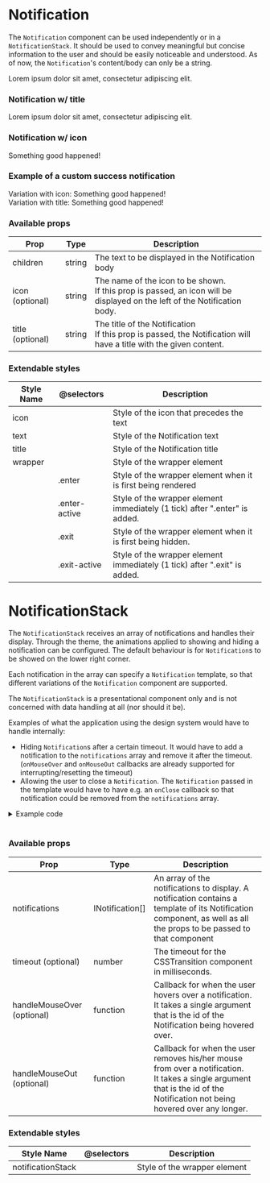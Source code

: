 
<Meta title="Components| Notification" />

# Notification

The `Notification` component can be used independently or in a `NotificationStack`. It should be used to convey meaningful but concise information to the user and should be easily noticeable and understood.
As of now, the `Notification`'s content/body can only be a string.

<Preview>
  <Story name="Notification">
    <Notification>
      Lorem ipsum dolor sit amet, consectetur adipiscing elit.
    </Notification>
  </Story>
</Preview>

### Notification w/ title

<Preview>
  <Story name="Notification with title">
    <Notification title="Title">
      Lorem ipsum dolor sit amet, consectetur adipiscing elit.
    </Notification>
  </Story>
</Preview>

### Notification w/ icon

<Preview>
  <Story name="Notification with icon">
    <Notification icon="check">Something good happened!</Notification>
  </Story>
</Preview>

### Example of a custom success notification

<Preview>
  <Story name="Custom notification example">
    <div style={{ display: "flex ", flexDirection: "column" }}>
      Variation with icon:
      <SuccessNotification icon="check">
        Something good happened!
      </SuccessNotification>
      <br />
      Variation with title:
      <SuccessNotification title="Success!">
        Something good happened!
      </SuccessNotification>
    </div>
  </Story>
</Preview>

### Available props

<table width="100%">
  <thead>
    <tr>
      <th>Prop</th>
      <th>Type</th>
      <th>Description</th>
    </tr>
  </thead>
  <tbody>
    <tr>
      <td>children</td>
      <td>string</td>
      <td>The text to be displayed in the Notification body</td>
    </tr>
    <tr>
      <td>icon (optional)</td>
      <td>string</td>
      <td>
        The name of the icon to be shown.
        <br />
        If this prop is passed, an icon will be displayed on the left of the
        Notification body.
      </td>
    </tr>
    <tr>
      <td>title (optional)</td>
      <td>string</td>
      <td>
        The title of the Notification
        <br />
        If this prop is passed, the Notification will have a title with the
        given content.
      </td>
    </tr>
  </tbody>
</table>

### Extendable styles

<table width="100%">
  <thead>
    <tr>
      <th>Style Name</th>
      <th>@selectors</th>
      <th>Description</th>
    </tr>
  </thead>
  <tbody>
    <tr>
      <td>icon</td>
      <td></td>
      <td>Style of the icon that precedes the text</td>
    </tr>
    <tr>
      <td>text</td>
      <td></td>
      <td>Style of the Notification text</td>
    </tr>
    <tr>
      <td>title</td>
      <td></td>
      <td>Style of the Notification title</td>
    </tr>
    <tr>
      <td>wrapper</td>
      <td></td>
      <td>Style of the wrapper element</td>
    </tr>
    <tr>
      <td></td>
      <td>.enter</td>
      <td>Style of the wrapper element when it is first being rendered</td>
    </tr>
    <tr>
      <td></td>
      <td>.enter-active</td>
      <td>
        Style of the wrapper element immediately (1 tick) after ".enter" is
        added.
      </td>
    </tr>
    <tr>
      <td></td>
      <td>.exit</td>
      <td>Style of the wrapper element when it is first being hidden.</td>
    </tr>
    <tr>
      <td></td>
      <td>.exit-active</td>
      <td>
        Style of the wrapper element immediately (1 tick) after ".exit" is
        added.
      </td>
    </tr>
  </tbody>
</table>

# NotificationStack

The `NotificationStack` receives an array of notifications and handles their display. Through the theme, the animations applied to showing and hiding a notification can be configured.
The default behaviour is for `Notification`s to be showed on the lower right corner.

Each notification in the array can specify a `Notification` template, so that different variations of the `Notification` component are supported.

The `NotificationStack` is a presentational component only and is not concerned with data handling at all (nor should it be).

Examples of what the application using the design system would have to handle internally:

- Hiding `Notification`s after a certain timeout. It would have to add a notification to the `notifications` array and remove it after the timeout.
  (`onMouseOver` and `onMouseOut` callbacks are already supported for interrupting/resetting the timeout)
- Allowing the user to close a `Notification`. The `Notification` passed in the template would have to have e.g. an `onClose` callback so that notification could be removed from the `notifications` array.

<Story name="NotificationStack">
  <NotificationStackExample style={{ marginBottom: "16px" }} />
</Story>

<details>
  <summary>Example code</summary>

```javascript
export const NotificationStackExample: React.FC<{}> = () => {
  const [notifications, setNotifications] = useState < any > [];
  const notification1 = {
    children: "Notificaiton",
    template: SuccessNotification,
  };
  const notification2 = {
    children: "Icon notificaiton",
    icon: "check",
    template: SuccessNotification,
  };
  const notification3 = {
    children: "Title notificaiton",
    title: "Big Title",
    template: SuccessNotification,
  };
  const notificationList = [notification1, notification2, notification3];

  const addNotification = () => {
    if (notifications.length < 5) {
      const rand = getRandomNumber(0, 3);

      setNotifications([...notifications, notificationList[rand]]);
    }
  };

  const removeNotification = () => {
    if (notifications.length > 0) {
      const rand = getRandomNumber(0, notifications.length);
      const newNotifications = [...notifications];

      newNotifications.splice(rand, 1);

      setNotifications(newNotifications);
    }
  };

  const handleMouseOver = (id: string) => {
    console.log("OVER: ", id);
  };

  const handleMouseOut = (id: string) => {
    console.log("OUT: ", id);
  };

  return (
    <>
      <div style={{ display: "flex" }}>
        <BaseButton
          style={{ marginRight: "8px" }}
          disabled={notifications.length === 5}
          onClick={addNotification}
        >
          Add Notification
        </BaseButton>
        <BaseButton
          disabled={notifications.length === 0}
          onClick={removeNotification}
        >
          Remove Notification
        </BaseButton>
      </div>
      <NotificationStack
        notifications={notifications}
        handleMouseOut={handleMouseOut}
        handleMouseOver={handleMouseOver}
      />
    </>
  );
};
```

</details>

<br />

### Available props

<table width="100%">
  <thead>
    <tr>
      <th>Prop</th>
      <th>Type</th>
      <th>Description</th>
    </tr>
  </thead>
  <tbody>
    <tr>
      <td>notifications</td>
      <td>INotification[]</td>
      <td>
        An array of the notifications to display. A notification contains a
        template of its Notification component, as well as all the props to be
        passed to that component
      </td>
    </tr>
    <tr>
      <td>timeout (optional)</td>
      <td>number</td>
      <td>The timeout for the CSSTransition component in milliseconds.</td>
    </tr>
    <tr>
      <td>handleMouseOver (optional)</td>
      <td>function</td>
      <td>
        Callback for when the user hovers over a notification.
        <br />
        It takes a single argument that is the id of the Notification being
        hovered over.
      </td>
    </tr>
    <tr>
      <td>handleMouseOut (optional)</td>
      <td>function</td>
      <td>
        Callback for when the user removes his/her mouse from over a
        notification.
        <br />
        It takes a single argument that is the id of the Notification not being
        hovered over any longer.
      </td>
    </tr>
  </tbody>
</table>

### Extendable styles

<table width="100%">
  <thead>
    <tr>
      <th>Style Name</th>
      <th>@selectors</th>
      <th>Description</th>
    </tr>
  </thead>
  <tbody>
    <tr>
      <td>notificationStack</td>
      <td></td>
      <td>Style of the wrapper element</td>
    </tr>
  </tbody>
</table>
